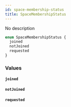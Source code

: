```yaml
---
id: space-membership-status
title: SpaceMembershipStatus
---
```


No description

```graphql
enum SpaceMembershipStatus {
  joined
  notJoined
  requested
}
```

### Values

#### `joined`

#### `notJoined`

#### `requested`
